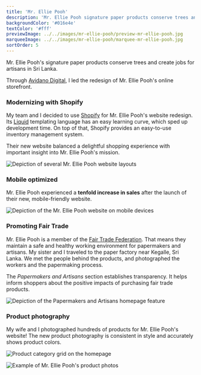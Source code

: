 ```yaml
---
title: 'Mr. Ellie Pooh'
description: 'Mr. Ellie Pooh signature paper products conserve trees and create jobs for artisans in Sri Lanka.'
backgroundColor: '#016e4e'
textColor: '#fff'
previewImage: ../../images/mr-ellie-pooh/preview-mr-ellie-pooh.jpg
marqueeImage: ../../images/mr-ellie-pooh/marquee-mr-ellie-pooh.jpg
sortOrder: 5
---
```


<IntroBlock>

Mr. Ellie Pooh's signature paper products conserve trees and create jobs for artisans in Sri Lanka.

</IntroBlock>

<TextBlock>

Through [Avidano Digital](/portfolio/avidano-digital), I led the redesign of Mr. Ellie Pooh's online storefront.

</TextBlock>

<TextBlock>

### Modernizing with Shopify

My team and I decided to use [Shopify](https://www.shopify.com/) for Mr. Ellie Pooh's website redesign. Its [Liquid](https://shopify.github.io/liquid/) templating language has an easy learning curve, which sped up development time. On top of that, Shopify provides an easy-to-use inventory management system.

Their new website balanced a delightful shopping experience with important insight into Mr. Ellie Pooh's mission.

</TextBlock>

<FigureSingleBlock lightbox={true}>

![Depiction of several Mr. Ellie Pooh website layouts](../../images/mr-ellie-pooh/grid-desktop-mr-ellie-pooh.jpg)
    
</FigureSingleBlock>

<TextBlock>

### Mobile optimized

Mr. Ellie Pooh experienced a **tenfold increase in sales** after the launch of their new, mobile-friendly website.

</TextBlock>

<FigureSingleBlock>

![Depiction of the Mr. Ellie Pooh website on mobile devices](../../images/mr-ellie-pooh/grid-mobile-mr-ellie-pooh.jpg)
    
</FigureSingleBlock>

<TextBlock>

### Promoting Fair Trade

Mr. Ellie Pooh is a member of the [Fair Trade Federation](https://www.fairtradefederation.org/). That means they maintain a safe and healthy working environment for papermakers and artisans. My sister and I traveled to the paper factory near Kegalle, Sri Lanka. We met the people behind the products, and photographed the workers and the papermaking process. 

The *Papermakers and Artisans* section establishes transparency. It helps inform shoppers about the positive impacts of purchasing fair trade products.

</TextBlock>

<FigureSingleBlock>

![Depiction of the Papermakers and Artisans homepage feature](../../images/mr-ellie-pooh/project-tour-mr-ellie-papermaker-carousel.jpg)
    
</FigureSingleBlock>

<TextBlock>

### Product photography

My wife and I photographed hundreds of products for Mr. Ellie Pooh's website! The new product photography is consistent in style and accurately shows product colors.

</TextBlock>

<FigureSingleBlock caption="Product category grid on the homepage">

![Product category grid on the homepage](../../images/mr-ellie-pooh/project-tour-mr-ellie-pooh-product-grid.jpg)
    
</FigureSingleBlock>

<FigureSingleBlock caption="Example of Mr. Ellie Pooh's product photos">

![Example of Mr. Ellie Pooh's product photos](../../images/mr-ellie-pooh/mr-ellie-pooh-product-photography.jpg)
    
</FigureSingleBlock>

<LiveProjectLink linkURL="https://mrelliepooh.com" />
